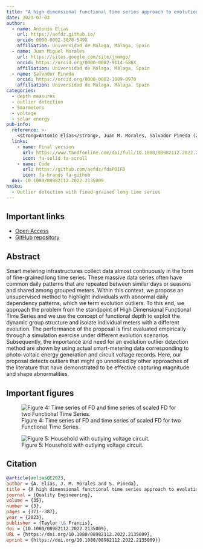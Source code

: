 ```yaml
---
title: "A high dimensional functional time series approach to evolution outlier detection for grouped smart meters"
date: 2023-07-03
author: 
  - name: Antonio Elías
    url: https://aefdz.github.io/
    orcid: 0000-0002-3078-549X
    affiliation: Universidad de Málaga, Málaga, Spain
  - name: Juan Miguel Morales
    url: https://sites.google.com/site/jnmmgo/
    orcid: https://orcid.org/0000-0002-9114-686X
    affiliation: Universidad de Málaga, Málaga, Spain
  - name: Salvador Pineda 
    orcid: https://orcid.org/0000-0002-1089-0970
    affiliation: Universidad de Málaga, Málaga, Spain
categories:
  - depth measures
  - outlier detection
  - Smarmeters
  - voltage
  - solar energy
pub-info:
  reference: >-
    <strong>Antonio Elías</strong>, Juan M. Morales, Salvador Pineda (2023), "A high dimensional functional time series approach to evolution outlier detection for grouped smart meters", <em>Quality Engineering</em> , doi: <a href="https://doi.org/10.1080/08982112.2022.2135009"><code>10.1080/08982112.2022.2135009</code></a>
  links:
    - name: Final version
      url: https://www.tandfonline.com/doi/full/10.1080/08982112.2022.2135009
      icon: fa-solid fa-scroll
    - name: Code
      url: https://github.com/aefdz/fdaPOIFD
      icon: fa-brands fa-github
  doi: 10.1080/08982112.2022.2135009
haiku:
  - Outlier detection with fined-grained long time series
---
```


## Important links

-   [Open Access](https://www.tandfonline.com/doi/full/10.1080/08982112.2022.2135009)
-   [GitHub repository](https://github.com/groupoasys/smartOASYS)

## Abstract

Smart metering infrastructures collect data almost continuously in the form of fine-grained long time series. These massive data series often have common daily patterns that are repeated between similar days or seasons and shared among grouped meters. Within this context, we propose an unsupervised method to highlight individuals with abnormal daily dependency patterns, which we term evolution outliers. To this end, we approach the problem from the standpoint of High Dimensional Functional Time Series and we use the concept of functional depth to exploit the dynamic group structure and isolate individual meters with a different evolution. The performance of the proposal is first evaluated empirically through a simulation exercise under different evolution scenarios. Subsequently, the importance and need for an evolution outlier detection method are shown by using actual smart-metering data corresponding to photo-voltaic energy generation and circuit voltage records. Here, our proposal detects outliers that might go unnoticed by other approaches of the literature that have demonstrated to be effective capturing magnitude and shape abnormalities.

## Important figures

![Figure 4: Time series of FD and time series of scaled FD for two Functional Time Series.](fig1.png)

![Figure 5: Household with outlying voltage circuit.](fig2.png)

## Citation

``` bibtex
@article{aeliasQE2023,
author = {A. Elías, J. M. Morales and S. Pineda},
title = {A high dimensional functional time series approach to evolution outlier detection for grouped smart meters},
journal = {Quality Engineering},
volume = {35},
number = {3},
pages = {371--387},
year = {2023},
publisher = {Taylor \& Francis},
doi = {10.1080/08982112.2022.2135009},
URL = {https://doi.org/10.1080/08982112.2022.2135009},
eprint = {https://doi.org/10.1080/08982112.2022.2135009}}

```
